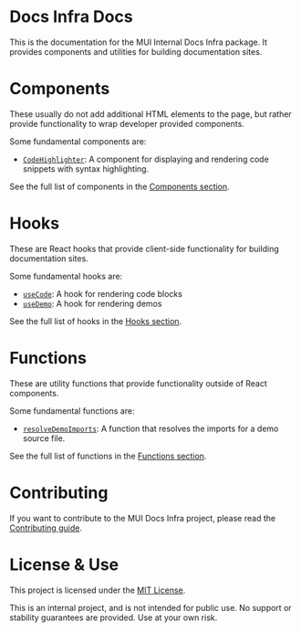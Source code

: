 # Docs Infra Docs

This is the documentation for the MUI Internal Docs Infra package. It provides components and utilities for building documentation sites.

# Components

These usually do not add additional HTML elements to the page, but rather provide functionality to wrap developer provided components.

Some fundamental components are:
- [`CodeHighlighter`](./components/code-highlighter/page.mdx): A component for displaying and rendering code snippets with syntax highlighting.

See the full list of components in the [Components section](./components/page.mdx).

# Hooks

These are React hooks that provide client-side functionality for building documentation sites.

Some fundamental hooks are:
- [`useCode`](./hooks/useCode/page.mdx): A hook for rendering code blocks
- [`useDemo`](./hooks/useDemo/page.mdx): A hook for rendering demos

See the full list of hooks in the [Hooks section](./hooks/page.mdx).

# Functions

These are utility functions that provide functionality outside of React components.

Some fundamental functions are:
- [`resolveDemoImports`](./functions/resolveDemoImports/page.mdx): A function that resolves the imports for a demo source file.

See the full list of functions in the [Functions section](./functions/page.mdx).

# Contributing

If you want to contribute to the MUI Docs Infra project, please read the [Contributing guide](./contributing/page.mdx).

# License & Use

This project is licensed under the [MIT License](https://github.com/mui/mui-public/blob/master/LICENSE).

This is an internal project, and is not intended for public use. No support or stability guarantees are provided. Use at your own risk.
